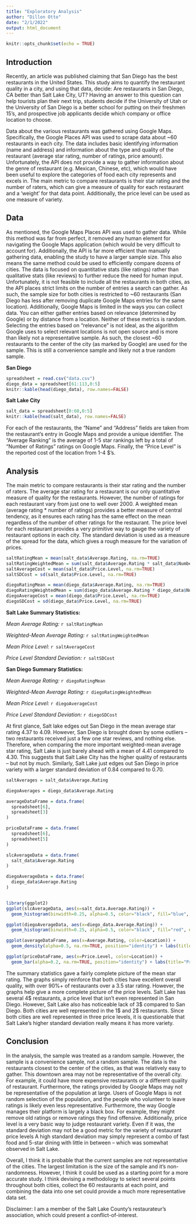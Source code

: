```yaml
---
title: "Exploratory Analysis"
author: "Dillon Otto"
date: "2/1/2022"
output: html_document
---
```


```r
knitr::opts_chunk$set(echo = TRUE)
```

## Introduction

Recently, an article was published claiming that San Diego has the best restaurants in the United States. This study aims to quantify the restaurant quality in a city, and using that data, decide: Are restaurants in San Diego, CA better than Salt Lake City, UT? Having an answer to this question can help tourists plan their next trip, students decide if the University of Utah or the University of San Diego is a better school for putting on their freshmen 15's, and prospective job applicants decide which company or office location to  choose.

Data about the various restaurants was gathered using Google Maps. Specifically, the Google Places API was used to scrape data about ~60 restaurants in each city. The data includes basic identifying information (name and address) and information about the type and quality of the restaurant (average star rating, number of ratings, price amount). Unfortunately, the API does not provide a way to gather information about the genre of restaurant (e.g. Mexican, Chinese, etc), which would have been useful to explore the categories of food each city represents and excels in. The main metric to compare restaurants is their star rating and the number of raters, which can give a measure of quality for each restaurant and a 'weight' for that data point. Additionally, the price level can be used as one measure of variety. 

## Data

As mentioned, the Google Maps Places API was used to gather data. While this method was far from perfect, it removed any human element for navigating the Google Maps application (which would be very difficult to account for). Additionally, the API is far more efficient than manually gathering data, enabling the study to have a larger sample size. This also means the same method could be used to efficiently compare dozens of cities. The data is focused on quantitative stats (like ratings) rather than qualitative stats (like reviews) to further reduce the need for human input. Unfortunately, it is not feasible to include all the restaurants in both cities, as the API places strict limits on the number of entries a search can gather.  As such, the sample size for both cities is restricted to ~60 restaurants (San Diego has less after removing duplicate Google Maps entries for the same location). Additionally, Google Maps is limited in the ways you can collect data. You can either gather entries based on relevance (determined by Google) or by distance from a location. Neither of these metrics is random. Selecting the entries based on "relevance" is not ideal, as the algorithm Google uses to select relevant locations is not open source and is more than likely not a representative sample. As such, the closest ~60 restaurants to the center of the city (as marked by Google) are used for the sample. This is still a convenience sample and likely not a true random sample.

**San Diego**
```r
spreadsheet = read.csv("data.csv")
diego_data = spreadsheet[61:113,0:5]
knitr::kable(head(diego_data), row.names=FALSE)
```

**Salt Lake City**
```r
salt_data = spreadsheet[0:60,0:5]
knitr::kable(head(salt_data), row.names=FALSE)
```

For each of the restaurants, the "Name" and "Address" fields are taken from the restaurant's entry in Google Maps and provide a unique identifier. The "Average Ranking" is the average of 1-5 star rankings left by a total of "Number of Ratings" ratings on Google Maps. Finally, the "Price Level" is the reported cost of the location from 1-4 $'s. 

## Analysis

The main metric to compare restaurants is their star rating and the number of raters. The average star rating for a restaurant is our only quantitative measure of quality for the restaurants. However, the number of ratings for each restaurant vary from just one to well over 2000. A weighted mean (average rating * number of ratings) provides a better measure of central tendency, as it ensures each rating has the same effect on the mean regardless of the number of other ratings for the restaurant. The price level for each restaurant provides a very primitive way to gauge the variety of restaurant options in each city. The standard deviation is used as a measure of the spread for the data, which gives a rough measure for the variation of prices.

```r
saltRatingMean = mean(salt_data$Average.Rating, na.rm=TRUE)
saltRatingWeightedMean = sum(salt_data$Average.Rating * salt_data$Number.of.Ratings, na.rm=TRUE) / sum(salt_data$Number.of.Ratings, na.rm=TRUE)
saltAverageCost = mean(salt_data$Price.Level, na.rm=TRUE)
saltSDCost = sd(salt_data$Price.Level, na.rm=TRUE)

diegoRatingMean = mean(diego_data$Average.Rating, na.rm=TRUE)
diegoRatingWeightedMean = sum(diego_data$Average.Rating * diego_data$Number.of.Ratings, na.rm=TRUE) / sum(diego_data$Number.of.Ratings, na.rm=TRUE)
diegoAverageCost = mean(diego_data$Price.Level, na.rm=TRUE)
diegoSDCost = sd(diego_data$Price.Level, na.rm=TRUE)
```


**Salt Lake Summary Statistics: **

*Mean Average Rating: * `r saltRatingMean`

*Weighted-Mean Average Rating: * `r saltRatingWeightedMean`

*Mean Price Level: * `r saltAverageCost`

*Price Level Standard Deviation: * `r saltSDCost`


**San Diego Summary Statistics: **

*Mean Average Rating: * `r diegoRatingMean`

*Weighted-Mean Average Rating: * `r diegoRatingWeightedMean`

*Mean Price Level: * `r diegoAverageCost`

*Price Level Standard Deviation: * `r diegoSDCost`



At first glance, Salt lake edges out San Diego in the mean average star rating 4.37 to 4.09. However, San Diego is brought down by some outliers -- two restaurants received just a few one star reviews, and nothing else. Therefore, when comparing the more important weighted-mean average star rating, Salt Lake is just barely ahead with a mean of 4.41 compared to 4.30. This suggests that Salt Lake City has the higher quality of restaurants -- but not by much. Similarly, Salt Lake just edges out San Diego in price variety with a larger standard deviation of 0.84 compared to 0.70. 

```r
saltAverages = salt_data$Average.Rating

diegoAverages = diego_data$Average.Rating

averageDataFrame = data.frame(
  spreadsheet[6],
  spreadsheet[3]
)

priceDataFrame = data.frame(
  spreadsheet[6],
  spreadsheet[5]
)

slcAverageData = data.frame(
  salt_data$Average.Rating
)

diegoAverageData = data.frame(
  diego_data$Average.Rating
)


library(ggplot2)
ggplot(slcAverageData, aes(x=salt_data.Average.Rating)) + 
  geom_histogram(binwidth=0.25, alpha=0.5, color="black", fill="blue", na.rm=TRUE, position="identity") + labs(title="Salt Lake City Average Star Rating", x="Rating", y="Frequency")

ggplot(diegoAverageData, aes(x=diego_data.Average.Rating)) + 
  geom_histogram(binwidth=0.25, alpha=0.5, color="black", fill="red", na.rm=TRUE, position="identity") + labs(title="San Diego Average Star Rating", x="Rating", y="Frequency")

ggplot(averageDataFrame, aes(x=Average.Rating, color=Location)) + 
  geom_density(alpha=0.5, na.rm=TRUE, position="identity") + labs(title="Average Star Ratings", x="Rating", y="Frequency")

ggplot(priceDataFrame, aes(x=Price.Level, color=Location)) + 
  geom_bar(alpha=0.2, na.rm=TRUE, position="identity") + labs(title="Price Level Distribution", x = "Price level ($$)", y = "Count")
```

The summary statistics gave a fairly complete picture of the mean star rating. The graphs simply reinforce that both cities have excellent overall quality, with over 90%+ of restaurants over a 3.5 star rating. However, the graphs help give a more complete picture of the price levels. Salt Lake has several 4$ restaurants, a price level that isn't even represented in San Diego. However, Salt Lake also has noticeable lack of 3\$ compared to San Diego. Both cities are well represented in the 1\$ and 2\$ restaurants. Since both cities are well represented in three price levels, it is questionable that Salt Lake's higher standard deviation really means it has more variety. 

## Conclusion

In the analysis, the sample was treated as a random sample. However, the sample is a convenience sample, not a random sample. The data is the restaurants closest to the center of the cities, as that was relatively easy to gather. This downtown area may not be representative of the overall city. For example, it could have more expensive restaurants or a different quality of restaurant. Furthermore, the ratings provided by Google Maps may not be representative of the population at large. Users of Google Maps is not random selection of the population, and the people who volunteer to leave ratings is likely even less representative. Furthermore, the way Google manages their platform is largely a black box. For example, they might remove old ratings or remove ratings they find offensive. Additionally, price level is a very basic way to judge restaurant variety. Even if it was, the standard deviation may not be a good metric for the variety of restaurant price levels A high standard deviation may simply represent a combo of fast food and 5-star dining with little in between -- which was somewhat observed in Salt Lake. 

Overall, I think it is probable that the current samples are not representative of the cities. The largest limitation is the size of the sample and it's non-randomness. However, I think it could be used as a starting point for a more accurate study. I think devising a methodology to select several points throughout both cities, collect the 60 restaurants at each point, and combining the data into one set could provide a much more representative data set. 

Disclaimer: I am a member of the Salt Lake County's restaurateur's association, which could present a conflict-of-interest.